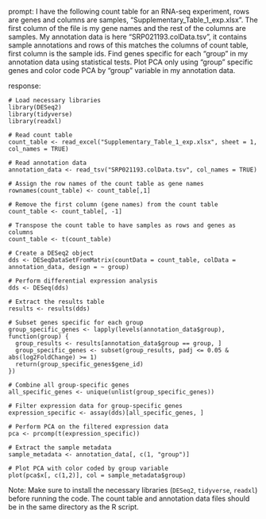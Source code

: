 prompt:
I have the following count table for an RNA-seq experiment, rows are genes and columns are samples, "Supplementary_Table_1_exp.xlsx". The first column of the file is my gene names and the rest of the columns are samples. My annotation data is here  "SRP021193.colData.tsv", it contains sample annotations and rows of this matches the columns of count table, first column is the sample ids. Find genes specific for each "group" in my annotation data  using statistical tests. Plot PCA only using "group" specific genes and color code PCA by "group" variable in my annotation data.

response:
```
# Load necessary libraries
library(DESeq2)
library(tidyverse)
library(readxl)

# Read count table
count_table <- read_excel("Supplementary_Table_1_exp.xlsx", sheet = 1, col_names = TRUE)

# Read annotation data
annotation_data <- read_tsv("SRP021193.colData.tsv", col_names = TRUE)

# Assign the row names of the count table as gene names
rownames(count_table) <- count_table[,1]

# Remove the first column (gene names) from the count table
count_table <- count_table[, -1]

# Transpose the count table to have samples as rows and genes as columns
count_table <- t(count_table)

# Create a DESeq2 object
dds <- DESeqDataSetFromMatrix(countData = count_table, colData = annotation_data, design = ~ group)

# Perform differential expression analysis
dds <- DESeq(dds)

# Extract the results table
results <- results(dds)

# Subset genes specific for each group
group_specific_genes <- lapply(levels(annotation_data$group), function(group) {
  group_results <- results[annotation_data$group == group, ]
  group_specific_genes <- subset(group_results, padj <= 0.05 & abs(log2FoldChange) >= 1)
  return(group_specific_genes$gene_id)
})

# Combine all group-specific genes
all_specific_genes <- unique(unlist(group_specific_genes))

# Filter expression data for group-specific genes
expression_specific <- assay(dds)[all_specific_genes, ]

# Perform PCA on the filtered expression data
pca <- prcomp(t(expression_specific))

# Extract the sample metadata
sample_metadata <- annotation_data[, c(1, "group")]

# Plot PCA with color coded by group variable
plot(pca$x[, c(1,2)], col = sample_metadata$group)

```
Note: Make sure to install the necessary libraries (`DESeq2`, `tidyverse`, `readxl`) before running the code. The count table and annotation data files should be in the same directory as the R script.
